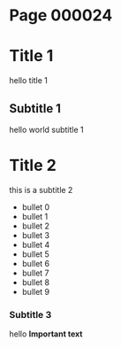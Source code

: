 # Page 000024
# Title 1

hello title 1

## Subtitle 1

hello world subtitle 1

# Title 2

this is a subtitle 2

* bullet 0
* bullet 1
* bullet 2
* bullet 3
* bullet 4
* bullet 5
* bullet 6
* bullet 7
* bullet 8
* bullet 9

### Subtitle 3

hello **Important text**


